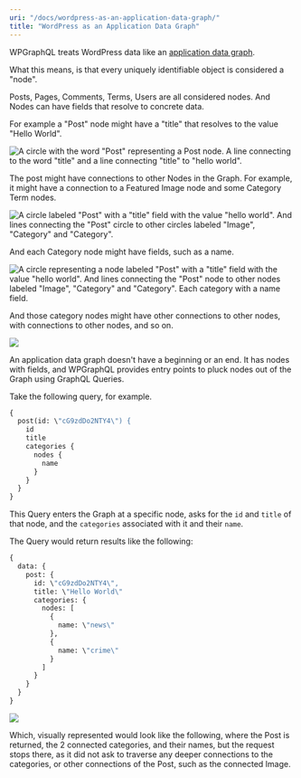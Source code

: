 ```yaml
---
uri: "/docs/wordpress-as-an-application-data-graph/"
title: "WordPress as an Application Data Graph"
---
```


WPGraphQL treats WordPress data like an [application data graph](https://en.wikipedia.org/wiki/Graph_theory).

What this means, is that every uniquely identifiable object is considered a "node". 

Posts, Pages, Comments, Terms, Users are all considered nodes. And Nodes can have fields that resolve to concrete data. 

For example a "Post" node might have a "title" that resolves to the value "Hello World". 

![A circle with the word "Post" representing a Post node. A line connecting to the word "title" and a line connecting "title" to "hello world".](/data-graph-hello-world.png)

The post might have connections to other Nodes in the Graph. For example, it might have a connection to a Featured Image node and some Category Term nodes.

![A circle labeled "Post" with a "title" field with the value "hello world". And lines connecting the "Post" circle to other circles labeled "Image", "Category" and "Category".](/data-graph-category-terms.png)

And each Category node might have fields, such as a name. 

![A circle representing a node labeled "Post" with a "title" field with the value "hello world". And lines connecting the "Post" node to other nodes labeled "Image", "Category" and "Category". Each category with a name field.](/data-graph-category-term-connections.png)

And those category nodes might have other connections to other nodes, with connections to other nodes, and so on. 

![](/data-graph-category-terms-connection-complex.png)

An application data graph doesn't have a beginning or an end. It has nodes with fields, and WPGraphQL provides entry points to pluck nodes out of the Graph using GraphQL Queries. 

Take the following query, for example.

```graphql
{
  post(id: \"cG9zdDo2NTY4\") {
    id
    title
    categories {
      nodes {
        name
      }
    }
  } 
}
```

This Query enters the Graph at a specific node, asks for the `id` and `title` of that node, and the `categories` associated with it and their `name`.

The Query would return results like the following:

```graphql
{
  data: {
    post: {
      id: \"cG9zdDo2NTY4\",
      title: \"Hello World\"
      categories: {
        nodes: [
          {
            name: \"news\"
          },
          {
            name: \"crime\"
          }
        ]
      }
    }
  }
}
```

![](/data-graph-query-filter.png)

Which, visually represented would look like the following, where the Post is returned, the 2 connected categories, and their names, but the request stops there, as it did not ask to traverse any deeper connections to the categories, or other connections of the Post, such as the connected Image.
